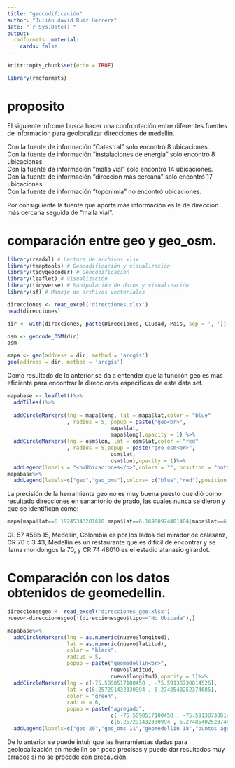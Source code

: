 ---
title: "geocodificación"
author: "Julián david Ruiz Herrera"
date: "`r Sys.Date()`"
output: 
  rmdformats::material:
    cards: false
---

```{r setup, include=FALSE, fig.align='center'}
knitr::opts_chunk$set(echo = TRUE)
```

```{r, include=FALSE}
library(rmdformats)
```

# proposito
El siguiente infrome busca hacer una confrontación entre diferentes fuentes de informacion para geolocalizar direcciones de medellín.

Con la fuente de información "Catastral" solo encontró 8 ubicaciones.<br>
Con la fuente de información "instalaciones de energia" solo encontró 8 ubicaciones.<br>
Con la fuente de información "malla vial" solo encontró 14 ubicaciones.<br>
Con la fuente de información "direccion más cercana" solo encontró 17 ubicaciones.<br> Con la fuente de información "toponimia" no encontró ubicaciones.

Por consiguiente la fuente que aporta más información es la de dirección más cercana seguida de "malla vial".

# comparación entre geo y geo_osm.
```{r}
library(readxl) # Lectura de archivos xlsx
library(tmaptools) # Geocodificación y visualización
library(tidygeocoder) # Geocodificación
library(leaflet) # Visualización 
library(tidyverse) # Manipulación de datos y visualización
library(sf) # Manejo de archivos vectoriales
```

```{r}
direcciones <- read_excel('direcciones.xlsx')
head(direcciones)
```
```{r}
dir <- with(direcciones, paste(Direcciones, Ciudad, Pais, sep = ', '))
```

```{r}
osm <- geocode_OSM(dir)
osm
```
```{r}
mapa <- geo(address = dir, method = 'arcgis')
geo(address = dir, method = 'arcgis')
```

Como resultado de lo anterior se da a entender que la funciión geo es más eficiente para encontrar la direcciones especificas de este data set.

```{r}
mapabase <- leaflet()%>% 
  addTiles()%>%
  
  addCircleMarkers(lng = mapa$long, lat = mapa$lat,color = "blue" 
                   , radius = 5, popup = paste("geo<br>",
                                 mapa$lat,
                                 mapa$long),opacity = 1) %>%
  addCircleMarkers(lng = osm$lon, lat = osm$lat,color = "red"
                   , radius = 5,popup = paste("geo_osm<br>",
                                 osm$lat,
                                 osm$lon),opacity = 1)%>%
  addLegend(labels = "<b>Ubicaciones</b>",colors = "", position = "bottomleft")
mapabase%>%
  addLegend(labels=c("geo","geo_oms"),colors= c("blue","red"),position = "topright")
```
La precisión de la herramienta geo no es muy buena puesto que dió como resultado direcciones en sanantonio de prado, las cuales nunca se dieron y que se identifican como:

```{r}
mapa[mapa$lat==6.19245343281618|mapa$lat==6.16980924401484|mapa$lat==6.17399575735215,]
```
CL 57 #58b 15, Medellín, Colombia es por los lados del mirador de calasanz,
CR 70 c 3 43, Medellín es un restaurante que es dificil de encontrar y se llama mondongos la 70, y CR 74 48010 es el estadio atanasio girardot.

# Comparación con los datos obtenidos de geomedellin.
```{r}
direccionesgeo <- read_excel('direcciones_geo.xlsx')
nuevo<-direccionesgeo[!(direccionesgeo$tipo=="No Ubicada"),]
```

```{r}
mapabase%>%
  addCircleMarkers(lng = as.numeric(nuevo$longitud), 
                   lat = as.numeric(nuevo$latitud),
                   color = "black",
                   radius = 5,
                   popup = paste("geomedellin<br>",
                                 nuevo$latitud,
                                 nuevo$longitud),opacity = 1)%>%
  addCircleMarkers(lng = c(-75.5898517100458 , -75.59138730814526), 
                   lat = c(6.257291432330994 , 6.2748540252374685),
                   color = "green",
                   radius = 6,
                   popup = paste("agregado",
                                 c( -75.5898517100458 , -75.59138730814526),
                                 c(6.257291432330994 , 6.2748540252374685)),opacity = 1)%>%
  addLegend(labels=c("geo 20","geo_oms 11","geomedellin 18","puntos agregados 2"),colors= c("blue","red","black","green"),position = "topright")

```
De lo anterior se puede intuir que las herramientas dadas para geolocalización en medellin son poco precisas y puede dar resultados muy errados si no se procede con precaución.






